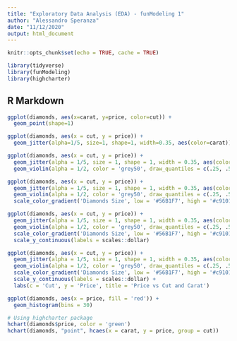 ```yaml
---
title: "Exploratory Data Analysis (EDA) - funModeling 1"
author: "Alessandro Speranza"
date: "11/12/2020"
output: html_document
---
```


```r
knitr::opts_chunk$set(echo = TRUE, cache = TRUE)
```

```r
library(tidyverse)
library(funModeling)
library(highcharter)
```

## R Markdown

```r
ggplot(diamonds, aes(x=carat, y=price, color=cut)) +
  geom_point(shape=1)
```

```r
ggplot(diamonds, aes(x = cut, y = price)) +
  geom_jitter(alpha=1/5, size=1, shape=1, width=0.35, aes(color=carat))
```

```r
ggplot(diamonds, aes(x = cut, y = price)) +
  geom_jitter(alpha = 1/5, size = 1, shape = 1, width = 0.35, aes(color = carat)) +
  geom_violin(alpha = 1/2, color = 'grey50', draw_quantiles = c(.25, .5, .75))
```

```r
ggplot(diamonds, aes(x = cut, y = price)) +
  geom_jitter(alpha = 1/5, size = 1, shape = 1, width = 0.35, aes(color = carat)) +
  geom_violin(alpha = 1/2, color = 'grey50', draw_quantiles = c(.25, .5, .75)) +
  scale_color_gradient('Diamonds Size', low = '#56B1F7', high = '#c91010')
```

```r
ggplot(diamonds, aes(x = cut, y = price)) +
  geom_jitter(alpha = 1/5, size = 1, shape = 1, width = 0.35, aes(color = carat)) +
  geom_violin(alpha = 1/2, color = 'grey50', draw_quantiles = c(.25, .5, .75)) +
  scale_color_gradient('Diamonds Size', low = '#56B1F7', high = '#c91010') +
  scale_y_continuous(labels = scales::dollar)
```  

```r
ggplot(diamonds, aes(x = cut, y = price)) +
  geom_jitter(alpha = 1/5, size = 1, shape = 1, width = 0.35, aes(color = carat)) +
  geom_violin(alpha = 1/2, color = 'grey50', draw_quantiles = c(.25, .5, .75)) +
  scale_color_gradient('Diamonds Size', low = '#56B1F7', high = '#c91010') +
  scale_y_continuous(labels = scales::dollar) +
  labs(c = 'Cut', y = 'Price', title = 'Price vs Cut and Carat')
```  
  
```r
ggplot(diamonds, aes(x = price, fill = 'red')) +
  geom_histogram(bins = 30)
```

```r
# Using highcharter package
hchart(diamonds$price, color = 'green')
hchart(diamonds, "point", hcaes(x = carat, y = price, group = cut))
```

```r

```

